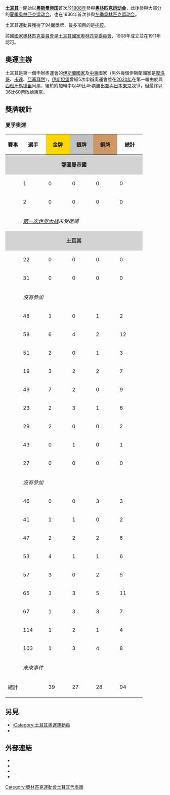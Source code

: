 {{Infobox Country Olympics|NOC=TUR}}
'''[[土耳其|土耳其]]'''一開始以'''[[奥斯曼帝国|奥斯曼帝国]]'''首次於[[1908年夏季奥林匹克运动会|1908年]]參與'''[[奥林匹克运动会|奥林匹克运动会]]'''，此後參與大部分的[[夏季奥林匹克运动会|夏季奥林匹克运动会]]，也在1936年首次參與[[冬季奥林匹克运动会|冬季奥林匹克运动会]]。

土耳其運動員獲得了94面獎牌，最多項目的是[[摔跤|摔跤]]。

該國[[國家奧林匹克委員會|國家奧林匹克委員會]]是[[土耳其國家奧林匹克委員會|土耳其國家奧林匹克委員會]]，1908年成立並在1911年認可。

== 奧運主辦 ==
土耳其是第一個申辦奧運會的[[伊斯蘭國家|伊斯蘭國家]]及[[中東|中東]]國家（另外幾個伊斯蘭國家是[[摩洛哥|摩洛哥]]、[[卡達|卡達]]、[[亞塞拜然|亞塞拜然]]），[[伊斯坦堡|伊斯坦堡]]曾經5次申辦奧運會並在[[2020年夏季奧林匹克運動會|2020年]]在第一輪由於與[[西班牙|西班牙]][[馬德里|馬德里]]同票，後於附加輪中以49比45票勝出並與[[日本|日本]][[東京都|東京]]競爭，但最終以36比60票敗給東京。

==獎牌統計 ==
{{See also|奥林匹克运动会奖牌统计}}
=== 夏季奧運 ===

{| class="wikitable" style="text-align:center; font-size:90%;"
|-
!賽事
!選手
|style="background:gold; width:3.7em; font-weight:bold;"|金牌
|style="background:silver; width:3.7em; font-weight:bold;"|銀牌
|style="background:#cc9966; width:3.7em; font-weight:bold;"|銅牌
!style="width:4em; font-weight:bold;"|總計
|-
|align=center colspan=6 style=background:lightgray | '''鄂圖曼帝國'''
|-
|align=left| {{GamesName|SOG|1908}}||1 || 0 || 0 || 0 || 0
|-
|align=left| {{GamesName|SOG|1912}}||2 || 0 || 0 || 0 || 0
|-
|align=left| {{GamesName|SOG|1920}} || colspan=5 | ''[[第一次世界大战|第一次世界大战]]未受邀請''
|-
|align=center colspan=6 style=background:lightgray | '''土耳其'''
|-
|align=left| {{GamesName|SOG|1924}}||22 || 0 || 0 || 0 || 0
|-
|align=left| {{GamesName|SOG|1928}}||31 || 0 || 0 || 0 || 0
|-
|align=left| {{GamesName|SOG|1932}} || colspan=5 | ''沒有參加''
|-
|align=left| {{GamesName|SOG|1936}}||48 || 1 || 0 || 1 || 2
|-
|align=left| {{GamesName|SOG|1948}}||58 || 6 || 4 || 2 || 12
|-
|align=left| {{GamesName|SOG|1952}}||51 || 2 || 0 || 1 || 3
|-
|align=left| {{GamesName|SOG|1956}}||19 || 3 || 2 || 2 || 7
|-
|align=left| {{GamesName|SOG|1960}}||49 || 7 || 2 || 0 || 9
|-
|align=left| {{GamesName|SOG|1964}}||23 || 2 || 3 || 1 || 6
|-
|align=left| {{GamesName|SOG|1968}}||29 || 2 || 0 || 0 || 2
|-
|align=left| {{GamesName|SOG|1972}}||43 || 0 || 1 || 0 || 1
|-
|align=left| {{GamesName|SOG|1976}}||27 || 0 || 0 || 0 || 0
|-
|align=left| {{GamesName|SOG|1980}} || colspan=5| ''沒有參加''
|-
|align=left| {{GamesName|SOG|1984}}||46 || 0 || 0 || 3 || 3
|-
|align=left| {{GamesName|SOG|1988}}||41 || 1 || 1 || 0 || 2
|-
|align=left| {{GamesName|SOG|1992}}|| 47|| 2 || 2 || 2 || 6
|-
|align=left| {{GamesName|SOG|1996}}||53 || 4 || 1 || 1 || 6
|-
|align=left| {{GamesName|SOG|2000}}||57 || 3 || 0 || 2 || 5
|-
|align=left| {{GamesName|SOG|2004}}||65 || 3 || 3 || 5 || 11
|-
|align=left| {{GamesName|SOG|2008}}||67 || 1 || 3 || 3 || 7
|-
|align=left| {{GamesName|SOG|2012}}||114 || 1 || 2 || 1 || 4
|-
|align=left| {{GamesName|SOG|2016}}||103 || 1 || 3 || 4 || 8
|-
|align=left| {{GamesName|SOG|2020}} || colspan=5; rowspan=1 | ''未來事件''
|-
! 總計!! !! 39 !! 27 !! 28 !! 94
|}

== 另見 ==
* [[:Category:土耳其奧運運動員|:Category:土耳其奧運運動員]]
* {{tsl|en|Turkey at the Paralympics||Turkey at the Paralympics}}

==外部連結==
* {{cite web |title=Turkey |publisher=International Olympic Committee |url=http://www.olympic.org/turkey |access-date=2017-01-19 |archive-date=2021-02-11 |archive-url=https://web.archive.org/web/20210211022431/https://www.olympic.org/turkey |dead-url=no }}
* {{IOC medals|NOC=TUR}}
* {{cite web |title=Olympic Medal Winners |publisher=International Olympic Committee |url=http://www.olympic.org/athletes?search=1&countryname=turkey |access-date=2017-01-19 |archive-date=2020-12-02 |archive-url=https://web.archive.org/web/20201202010201/https://www.olympic.org/athletes?search=1&countryname=turkey |dead-url=no }}
* {{cite web |title=Turkey |publisher=Sports-Reference.com |url=http://www.sports-reference.com/olympics/countries/TUR |access-date=2017-01-19 |archive-url=https://web.archive.org/web/20090205203937/http://www.sports-reference.com/olympics/countries/TUR/ |archive-date=2009-02-05 |dead-url=yes }}

{{NOCinOlympics}}

[[Category:奧林匹克運動會土耳其代表團|Category:奧林匹克運動會土耳其代表團]]